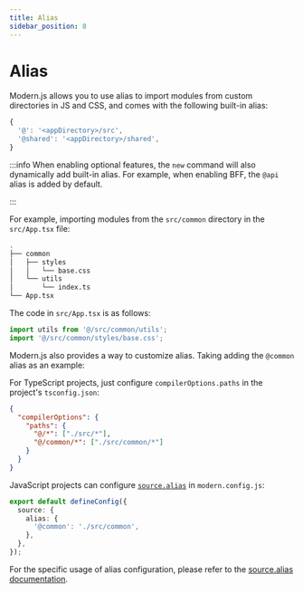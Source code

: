 ```yaml
---
title: Alias
sidebar_position: 8
---
```

# Alias

Modern.js allows you to use alias to import modules from custom directories in JS and CSS, and comes with the following built-in alias:

```js
{
  '@': '<appDirectory>/src',
  '@shared': '<appDirectory>/shared',
}
```

:::info
When enabling optional features, the `new` command will also dynamically add built-in alias. For example, when enabling BFF, the `@api` alias is added by default.

:::

For example, importing modules from the `src/common` directory in the `src/App.tsx` file:

```bash
.
├── common
│   ├── styles
│   │   └── base.css
│   └── utils
│       └── index.ts
└── App.tsx
```

The code in `src/App.tsx` is as follows:

```ts
import utils from '@/src/common/utils';
import '@/src/common/styles/base.css';
```

Modern.js also provides a way to customize alias. Taking adding the `@common` alias as an example:

For TypeScript projects, just configure `compilerOptions.paths` in the project's `tsconfig.json`:

```json
{
  "compilerOptions": {
    "paths": {
      "@/*": ["./src/*"],
      "@/common/*": ["./src/common/*"]
    }
  }
}
```

JavaScript projects can configure [`source.alias`](/configure/app/source/alias) in `modern.config.js`:

```ts title="modern.config.ts"
export default defineConfig({
  source: {
    alias: {
      '@common': './src/common',
    },
  },
});
```

For the specific usage of alias configuration, please refer to the [source.alias documentation](/configure/app/source/alias).
